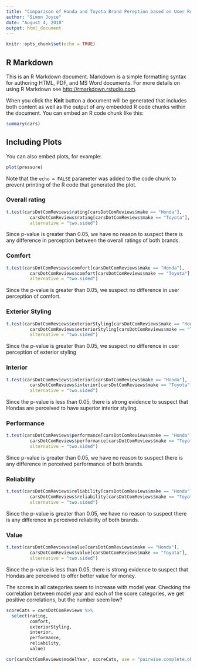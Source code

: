 ```yaml
---
title: "Comparison of Honda and Toyota Brand Pereption based on User Reviews from cars.com"
author: "Simon Joyce"
date: "August 4, 2018"
output: html_document
---
```


```r
knitr::opts_chunk$set(echo = TRUE)
```

## R Markdown

This is an R Markdown document. Markdown is a simple formatting syntax for authoring HTML, PDF, and MS Word documents. For more details on using R Markdown see <http://rmarkdown.rstudio.com>.

When you click the **Knit** button a document will be generated that includes both content as well as the output of any embedded R code chunks within the document. You can embed an R code chunk like this:

```r
summary(cars)
```

## Including Plots

You can also embed plots, for example:

```r
plot(pressure)
```

Note that the `echo = FALSE` parameter was added to the code chunk to prevent printing of the R code that generated the plot.

### Overall rating


```r
t.test(carsDotComReviews$rating[carsDotComReviews$make == "Honda"],
         carsDotComReviews$rating[carsDotComReviews$make == "Toyota"],
         alternative = "two.sided")
```

Since p-value is greater than 0.05, we have no reason to suspect there is any difference in perception between the overall ratings of both brands.

### Comfort

```r
t.test(carsDotComReviews$comfort[carsDotComReviews$make == "Honda"],
         carsDotComReviews$comfort[carsDotComReviews$make == "Toyota"],
         alternative = "two.sided")
```

Since the p-value is greater than 0.05, we suspect no difference in user perception of comfort.

### Exterior Styling

```r
t.test(carsDotComReviews$exteriorStyling[carsDotComReviews$make == "Honda"],
         carsDotComReviews$exteriorStyling[carsDotComReviews$make == "Toyota"],
         alternative = "two.sided")
```

Since the p-value is greater than 0.05, we suspect no difference in user perception of exterior styling

### Interior

```r
t.test(carsDotComReviews$interior[carsDotComReviews$make == "Honda"],
         carsDotComReviews$interior[carsDotComReviews$make == "Toyota"],
         alternative = "two.sided")
```

Since the p-value is less than 0.05, there is strong evidence to suspect that Hondas are perceived to have superior interior styling.

### Performance

```r
t.test(carsDotComReviews$performance[carsDotComReviews$make == "Honda"],
         carsDotComReviews$performance[carsDotComReviews$make == "Toyota"],
         alternative = "two.sided")
```

Since p-value is greater than 0.05, we have no reason to suspect there is any difference in perceived performance of both brands.

### Reliability

```r
t.test(carsDotComReviews$reliability[carsDotComReviews$make == "Honda"],
         carsDotComReviews$reliability[carsDotComReviews$make == "Toyota"],
         alternative = "two.sided")
```

Since the p-value is greater than 0.05, we have no reason to suspect there is any difference in perceived reliability of both brands.

### Value

```r
t.test(carsDotComReviews$value[carsDotComReviews$make == "Honda"],
         carsDotComReviews$value[carsDotComReviews$make == "Toyota"],
         alternative = "two.sided")
```

Since the p-value is less than 0.05, there is strong evidence to suspect that Hondas are perceived to offer better value for money.

The scores in all categories seem to increase with model year. Checking the correlation between model year and each of the score categories, we get positive correlations, but the number seem low?

```r
scoreCats = carsDotComReviews %>% 
  select(rating, 
         comfort, 
         exteriorStyling, 
         interior, 
         performance, 
         reliability, 
         value)

cor(carsDotComReviews$modelYear, scoreCats, use = "pairwise.complete.obs")
```

